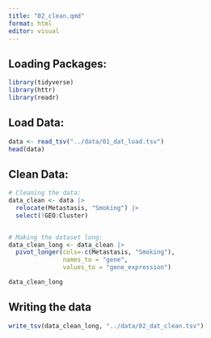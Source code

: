 ```yaml
---
title: "02_clean.qmd"
format: html
editor: visual
---
```


## 

## Loading Packages:

```r
library(tidyverse) 
library(httr) 
library(readr)
```

## Load Data:

```r
data <- read_tsv("../data/01_dat_load.tsv")  
head(data)
```

## Clean Data:

```r
# Cleaning the data: 
data_clean <- data |> 
  relocate(Metastasis, "Smoking") |>   
  select(!GEO:Cluster)


# Making the dataset long:
data_clean_long <- data_clean |>    
  pivot_longer(cols=-c(Metastasis, "Smoking"),
               names_to = "gene",
               values_to = "gene_expression")   

data_clean_long
```

## Writing the data

```r
write_tsv(data_clean_long, "../data/02_dat_clean.tsv")
```
